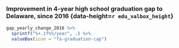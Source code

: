 ### Improvement in 4-year high school graduation gap to Delaware, since 2016 {data-height=`r edu_valbox_height`}

```r
gap_yearly_change_2016 %>%
  sprintf("%+.1f%%/year", .) %>%
  valueBox(icon = "fa-graduation-cap")
```
